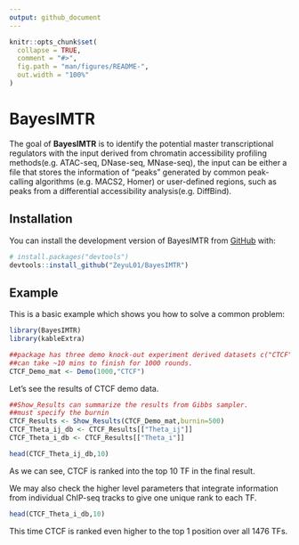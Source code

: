 ```yaml
---
output: github_document
---
```


<!-- README.md is generated from README.Rmd. Please edit that file -->

```r
knitr::opts_chunk$set(
  collapse = TRUE,
  comment = "#>",
  fig.path = "man/figures/README-",
  out.width = "100%"
)
```

# BayesIMTR

<!-- badges: start -->

<!-- badges: end -->

The goal of **BayesIMTR** is to identify the potential master transcriptional regulators with the input derived from chromatin accessibility profiling methods(e.g. ATAC-seq, DNase-seq, MNase-seq), the input can be either a file that stores the information of "peaks" generated by common peak-calling algorithms (e.g. MACS2, Homer) or user-defined regions, such as peaks from a differential accessibility analysis(e.g. DiffBind).

## Installation

You can install the development version of BayesIMTR from [GitHub](https://github.com/ZeyuL01/BayesIMTR) with:

```r
# install.packages("devtools")
devtools::install_github("ZeyuL01/BayesIMTR")
```

## Example

This is a basic example which shows you how to solve a common problem:

```r
library(BayesIMTR)
library(kableExtra)

##package has three demo knock-out experiment derived datasets c("CTCF","KDM1A","ZBTB7A")
##can take ~10 mins to finish for 1000 rounds.
CTCF_Demo_mat <- Demo(1000,"CTCF")
```

Let's see the results of CTCF demo data.

```r
##Show_Results can summarize the results from Gibbs sampler.
##must specify the burnin
CTCF_Results <- Show_Results(CTCF_Demo_mat,burnin=500)
CTCF_Theta_ij_db <- CTCF_Results[["Theta_ij"]]
CTCF_Theta_i_db <- CTCF_Results[["Theta_i"]]

head(CTCF_Theta_ij_db,10)
```

As we can see, CTCF is ranked into the top 10 TF in the final result.

We may also check the higher level parameters that integrate information from individual ChIP-seq tracks to give one unique rank to each TF.

```r
head(CTCF_Theta_i_db,10)
```

This time CTCF is ranked even higher to the top 1 position over all 1476 TFs.

